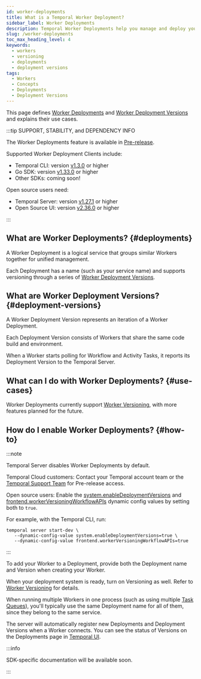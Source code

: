 ```yaml
---
id: worker-deployments
title: What is a Temporal Worker Deployment? 
sidebar_label: Worker Deployments
description: Temporal Worker Deployments help you manage and deploy your Worker services.
slug: /worker-deployments
toc_max_heading_level: 4
keywords:
  - workers
  - versioning
  - deployments
  - deployment versions
tags:
  - Workers
  - Concepts
  - Deployments
  - Deployment Versions
---
```


This page defines [Worker Deployments](#deployments) and [Worker Deployment Versions](#deployment-versions) and explains their use cases.

:::tip SUPPORT, STABILITY, and DEPENDENCY INFO

The Worker Deployments feature is available in [Pre-release](/evaluate/development-production-features/release-stages#pre-release).

Supported Worker Deployment Clients include:

- Temporal CLI: version [v1.3.0](https://github.com/temporalio/cli/releases/tag/v1.3.0) or higher
- Go SDK: version [v1.33.0](https://github.com/temporalio/sdk-go/releases/tag/v1.33.0) or higher
- Other SDKs: coming soon!

Open source users need:

- Temporal Server: version [v1.27.1](https://github.com/temporalio/temporal/releases/tag/v1.27.1) or higher
- Open Source UI: version [v2.36.0](https://github.com/temporalio/ui/releases/tag/v2.36.0) or higher

:::

## What are Worker Deployments? {#deployments}

A Worker Deployment is a logical service that groups similar Workers together for unified management.

Each Deployment has a name (such as your service name) and supports versioning through a series of [Worker Deployment Versions](#deployment-versions).

## What are Worker Deployment Versions? {#deployment-versions}

A Worker Deployment Version represents an iteration of a Worker Deployment.

Each Deployment Version consists of Workers that share the same code build and environment.

When a Worker starts polling for Workflow and Activity Tasks, it reports its Deployment Version to the Temporal Server.

## What can I do with Worker Deployments? {#use-cases}

Worker Deployments currently support [Worker Versioning](/worker-versioning), with more features planned for the future.

## How do I enable Worker Deployments? {#how-to}

:::note

Temporal Server disables Worker Deployments by default.

Temporal Cloud customers: Contact your Temporal account team or the [Temporal Support Team](https://docs.temporal.io/cloud/support#support-ticket) for Pre-release access.

Open source users: Enable the [system.enableDeploymentVersions](https://github.com/temporalio/temporal/blob/main/common/dynamicconfig/constants.go) and [frontend.workerVersioningWorkflowAPIs](https://github.com/temporalio/temporal/blob/main/common/dynamicconfig/constants.go) dynamic config values by setting both to `true`.

For example, with the Temporal CLI, run:

```command
temporal server start-dev \
   --dynamic-config-value system.enableDeploymentVersions=true \
   --dynamic-config-value frontend.workerVersioningWorkflowAPIs=true
```

:::

To add your Worker to a Deployment, provide both the Deployment name and Version when creating your Worker.

When your deployment system is ready, turn on Versioning as well. Refer to [Worker Versioning](/worker-versioning) for details.

When running multiple Workers in one process (such as using multiple [Task Queues](/task-queue)), you'll typically use the same Deployment name for all of them, since they belong to the same service.

The server will automatically register new Deployments and Deployment Versions when a Worker connects. You can see the status of Versions on the Deployments page in [Temporal UI](https://docs.temporal.io/web-ui).

:::info

SDK-specific  documentation will be available soon.

:::
